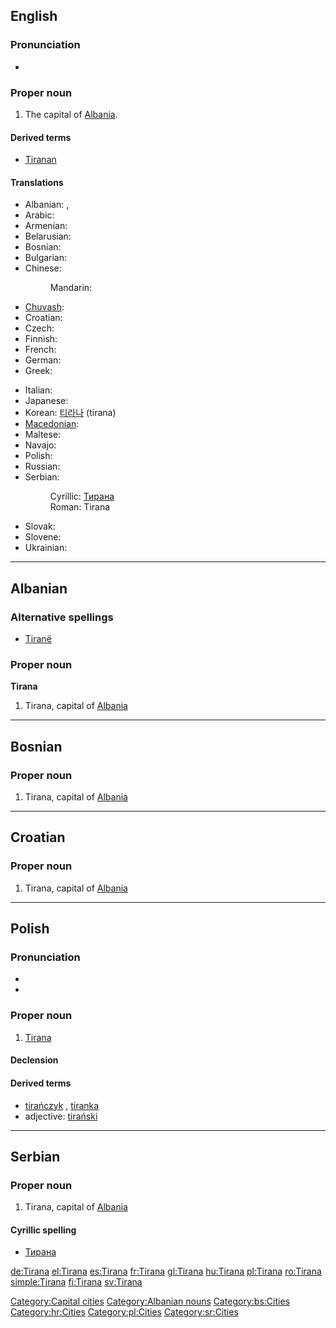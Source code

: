 {{wikipedia}}
==English==

===Pronunciation===
* {{rhymes|ɑːnə}}

===Proper noun===
{{infl|en|proper noun}}

# The capital of [[Albania]].

====Derived terms====
* [[Tiranan]]

====Translations====
{{trans-top|capital of Albania}}
* Albanian: {{t-|sq|Tirana|xs=Albanian}} {{definite}}, {{t-|sq|Tiranë|xs=Albanian}} {{indefinite}}
* Arabic: {{t|ar|تيرانا|f|tr=tiraanaa|sc=Arab}}
* Armenian: {{t-|hy|Տիրանա|tr=Tirana|sc=Armn|xs=Armenian}}
* Belarusian: {{t|be|Тырана|f|tr=Tyrána|sc=Cyrl|xs=Belarusian}}
* Bosnian: {{t-|bs|Tirana|f}}
* Bulgarian: {{t-|bg|Тирана|f|tr=Tirána|sc=Cyrl}}
* Chinese:
*: Mandarin: {{t|cmn|地拉那|tr=Dìlānà|sc=Hani|xs=Mandarin}}
* [[Chuvash]]: {{tø|cv|Тирáна|tr=Tirana|sc=Cyrl}}
* Croatian: {{t-|hr|Tirana|f}}
* Czech: {{t-|cs|Tirana|f}}
* Finnish: {{t+|fi|Tirana}}
* French: {{t+|fr|Tirana|m}}
* German: {{t+|de|Tirana|n}}
* Greek: {{t+|el|Τίρανα|sc=Grek}}
{{trans-mid}}
* Italian: {{t-|it|Tirana}}
* Japanese: {{t-|ja|ティラナ|tr=Tirana|sc=Jpan}}
* Korean: [[티라나]] (tirana)
* [[Macedonian]]: {{t-|mk|Тирана|f|tr=Tirána|sc=Cyrl|xs=Macedonian}}
* Maltese: {{t-|mt|Tirana|xs=Maltese}}
* Navajo: {{tø|nv|Tiwáána}}
* Polish: {{t+|pl|Tirana|f}}
* Russian: {{t-|ru|Тирана|f|tr=Tirána|sc=Cyrl}}
* Serbian:
*: Cyrillic: [[Тирана]] {{f}}
*: Roman: Tirana {{f}}
* Slovak: {{t-|sk|Tirana|f}}
* Slovene: {{t-|sl|Tirana|f}}
* Ukrainian: {{t-|uk|Тирана|f|tr=Tyrána|sc=Cyrl|xs=Ukrainian}}
{{trans-bottom}}

{{anagrams:en/aainrt}}
[[Category:Capital cities]]

----

==Albanian==

===Alternative spellings===
* [[Tiranë]]

===Proper noun===
'''Tirana'''

# Tirana, capital of [[Albania]]

[[Category:Albanian nouns]]

----

==Bosnian==

===Proper noun===
{{infl|bs|proper noun|g=f}}

# Tirana, capital of [[Albania]]

[[Category:bs:Cities]]

----

==Croatian==

===Proper noun===
{{infl|hr|proper noun|g=f}}

# Tirana, capital of [[Albania]]

[[Category:hr:Cities]]

----

==Polish==

===Pronunciation===
* {{IPA|/t̪iˈran̪a/|lang=pl}}
* {{audio|Pl-Tirana.ogg|audio}}

===Proper noun===
{{infl|pl|proper noun|g=f}}

# [[#English|Tirana]]

====Declension====
{{pl-decl-noun-sing
|Tirana
|Tirany
|Tiranie
|Tiranę
|Tiraną
|Tiranie
|Tirano
}}

====Derived terms====
* [[tirańczyk]] {{m}}, [[tiranka]] {{f}}
* adjective: [[tirański]]

[[Category:pl:Cities]]

----

==Serbian==

===Proper noun===
{{infl|sv|proper noun|g=f}}

# Tirana, capital of [[Albania]]

====Cyrillic spelling====
* [[Тирана#Serbian|Тирана]]

[[Category:sr:Cities]]

[[de:Tirana]]
[[el:Tirana]]
[[es:Tirana]]
[[fr:Tirana]]
[[gl:Tirana]]
[[hu:Tirana]]
[[pl:Tirana]]
[[ro:Tirana]]
[[simple:Tirana]]
[[fi:Tirana]]
[[sv:Tirana]]